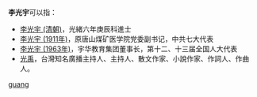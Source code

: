 '''李光宇'''可以指：
* [[李光宇_(清朝)|李光宇 (清朝)]]，光緒六年庚辰科進士
* [[李光宇_(1911年)|李光宇 (1911年)]]，原唐山煤矿医学院党委副书记，中共七大代表
* [[李光宇_(1963年)|李光宇 (1963年)]]，宇华教育集团董事长，第十二、十三届全国人大代表
* [[光禹|光禹]]，台灣知名廣播主持人、主持人、散文作家、小說作家、作詞人、作曲人。

{{disambig}}

[[Category:三字李姓人名消歧义|guang]]